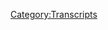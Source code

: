 {{DEFAULTSORT:
    #_TRANSCRIPT_0769:December 17, 2003
}}{{Transcript
    | title         = [[769: December 17, 2003]]
    | caption       = [https://knowledgefight.libsyn.com/769-december-17-2003 Listen to this episode on Libsyn]
    | episodeNumber = [[769: December 17, 2003|769]]
    | length        = 00:47:22
}}

{{MessageBox
    | header     = Warning: Bot Generated Content
    | text       = This transcript was automatically generated by transcription software and likely contains many mistakes and misattributions. Please check the audio for definitive quotes, attribution, and context.
    | image      = N3yvass4myg91.webp
    | imagewidth = 50px
    | id         = warning
}}

{{TranscriptBlock
    | name      = Alex Jones
    | timestamp = 00:00:04.000
    | text      = Red Alert. Red alert. Red alert. Red Alert knowledge five Damn, Jordan I am sweating knowledge parties.com It's time to pray. I have great respect for knowledge. Knowledge. I'm sick of them posing as if they're the good guys shank me or the bad guy knowledge.
}}

{{TranscriptBlock
    | name      = Unknown Speaker
    | timestamp = 00:00:29.000
    | text      = Dan and Jordan knowledge fight
}}

{{TranscriptBlock
    | name      = Alex Jones
    | timestamp = 00:00:35.000
    | text      = need money Andy and pansy Sandy you're stopping Andy and Ken handy in Kansas. Just starting to pray Andy in Kansas you're on the airplanes rolling. Huge fan. I love your world. Knowledge by knowledge fight.com
}}

{{TranscriptBlock
    | name      = Dan
    | timestamp = 00:00:59.000
    | text      = Hey everybody, welcome back. I'm Jordan. We're a couple dudes like sit around worship at the altar of saline and talk a little bit about Alex Jones.
}}

{{TranscriptBlock
    | name      = Jordan
    | timestamp = 00:01:07.000
    | text      = Oh, indeed. We
}}

{{TranscriptBlock
    | name      = Dan
    | timestamp = 00:01:08.000
    | text      = are Dan Jordan. Damn, Jordan.
}}

{{TranscriptBlock
    | name      = Jordan
    | timestamp = 00:01:10.000
    | text      = I have a quick question for you today sir.
}}

{{TranscriptBlock
    | name      = Dan
    | timestamp = 00:01:12.000
    | text      = Well, I shall get to that as soon as you let me know what that question is
}}

{{TranscriptBlock
    | name      = Jordan
    | timestamp = 00:01:16.000
    | text      = all right that question let's pray about today my
}}

{{TranscriptBlock
    | name      = Dan
    | timestamp = 00:01:19.000
    | text      = bright spot today Jordan is a possible bright spot possible Oh, I wanted to I wanted to add a little bit of danger proceeding All right. I wanted to add a little bit of chaos but of what's it going to be right right right break either direction. I got myself flavor of Red Bull. This is the Winter edition. Winter is coming to my mouth shortly with a fig
}}

{{TranscriptBlock
    | name      = Jordan
    | timestamp = 00:01:44.000
    | text      = Apple do disgusting we'll
}}

{{TranscriptBlock
    | name      = Dan
    | timestamp = 00:01:47.000
    | text      = see I love Apple Apple juice in a Red Bull format could be good possible but fig is scared fig is dicey Yes. And so I am going to crack this open. I mean outside of a Newton scenario I don't even like it in a Newton you don't like it in a Newton no
}}

{{TranscriptBlock
    | name      = Jordan
    | timestamp = 00:02:04.000
    | text      = I you know what I didn't like it as a Newton when I was a kid and I haven't had them since so I probably don't like it as a new neither
}}

{{TranscriptBlock
    | name      = Dan
    | timestamp = 00:02:10.000
    | text      = I remember there were like other fruits Newton's oh they made they made other Newton's like strawberry Newton I think
}}

{{TranscriptBlock
    | name      = Jordan
    | timestamp = 00:02:19.000
    | text      = I thought it was punishable bah punishable by law
}}

{{TranscriptBlock
    | name      = Dan
    | timestamp = 00:02:28.000
    | text      = my bracelet is
}}

{{TranscriptBlock
    | name      = Jordan
    | timestamp = 00:02:31.000
    | text      = never gonna change well you brought it out and now it's all there. Alright, so
}}

{{TranscriptBlock
    | name      = Dan
    | timestamp = 00:02:37.000
    | text      = I'm gonna try this without giving it a smile because okay, like that could
}}

{{TranscriptBlock
    | name      = Jordan
    | timestamp = 00:02:41.000
    | text      = smell could could really mess Yep. Ladies and gentlemen. He's taken a sip huh? he smacked his lips a little bit.
}}

{{TranscriptBlock
    | name      = Dan
    | timestamp = 00:02:49.000
    | text      = I don't know. It's fine.
}}

{{TranscriptBlock
    | name      = Jordan
    | timestamp = 00:02:53.000
    | text      = neutral spot wow it's underwhelming we have to restart this whole fucking episode.
}}

{{TranscriptBlock
    | name      = Dan
    | timestamp = 00:03:01.000
    | text      = Well, kind of kind of a anticlimactic bright spot but hey, this is fine. What's your bright spot? I
}}

{{TranscriptBlock
    | name      = Jordan
    | timestamp = 00:03:09.000
    | text      = have no strong feelings one way or the other my bright spot is
}}

{{TranscriptBlock
    | name      = Dan
    | timestamp = 00:03:15.000
    | text      = bright was the potential the potential Okay there you go. How good it could have been or how bad it could have been right the potential experiences where you were looking absolutely right could have been like this is my new favorite drink or conversely I could have done a spit take would have been so disgusting. Ultimately, that is exciting. Ultimately what in reality
}}

{{TranscriptBlock
    | name      = Jordan
    | timestamp = 00:03:34.000
    | text      = is that? We should that's a lesson we should all take more joy out of the potential
}}

{{TranscriptBlock
    | name      = Dan
    | timestamp = 00:03:41.000
    | text      = right you know it's about the journey right? Not the mediocre destination at the car dealership is more exciting than owning the car
}}

{{TranscriptBlock
    | name      = Jordan
    | timestamp = 00:03:48.000
    | text      = don't buy a car
}}

{{TranscriptBlock
    | name      = Dan
    | timestamp = 00:03:49.000
    | text      = No. What's your what's your bright spot your car?
}}

{{TranscriptBlock
    | name      = Jordan
    | timestamp = 00:03:54.000
    | text      = It is what is tomorrow to well when you hear this today, Fire Emblem engage will be out.
}}

{{TranscriptBlock
    | name      = Dan
    | timestamp = 00:04:01.000
    | text      = Oh yeah, that's true. It will be the 20 Yeah hype.
}}

{{TranscriptBlock
    | name      = Jordan
    | timestamp = 00:04:05.000
    | text      = I am also hype I think I mean I think I'm gonna play it a little bit of streaming. I don't want to do it on the on the internet.
}}

{{TranscriptBlock
    | name      = Dan
    | timestamp = 00:04:10.000
    | text      = All right. I'll do is it something you can play remotely? I have no idea like cuz if so we could play it together. I'll be honest a stream. Yeah. No, be cool shit. Yeah, I am. I have tried to censor the last time I announced that I was hype. Yes about this. I've tried to not like delve too much into people like doing pre reviews and stuff because I feel like a lot of people have a lot of strong opinions. And I may not agree with all of them, and maybe they'll bummed me out. That's kind of how strong opinions work. Yeah. So what what are you feeling about that? I don't want to hijack your brightspot
}}

{{TranscriptBlock
    | name      = Jordan
    | timestamp = 00:04:43.000
    | text      = Here's my feeling. I have not read a lot of reviews. But if you if you're just on the internet, eventually you'll see a headline that's like lit fire emblem again. But you know, like that kind of thing. And the general view that I've gotten is that if you were a huge fan of all the like going around and talking to your people doing the whole thing and then doing a support conversation and doing another thing and then doing another thing until they finally were like, I like you. You know,
}}

{{TranscriptBlock
    | name      = Dan
    | timestamp = 00:05:10.000
    | text      = was that the dating sim? Yes back yeah,
}}

{{TranscriptBlock
    | name      = Jordan
    | timestamp = 00:05:13.000
    | text      = you're gonna be a little bit disappointed.
}}

{{TranscriptBlock
    | name      = Dan
    | timestamp = 00:05:15.000
    | text      = That's fine because I think there was might be have been too much of the way to I liked it I liked but sometimes I was getting to a point where like some of these cutscenes need to be tightened a little boy, I don't care about these characters. Yeah. Now granted the characters I do, like, Give me all those
}}

{{TranscriptBlock
    | name      = Jordan
    | timestamp = 00:05:34.000
    | text      = boring. Yeah. So it sounds like they've cut a lot of that down. And then all the stuff that I liked about the battles and the technical tactical stuff, they've streamlined it and kind of tightened it up so it's more enjoyable night. So that's that to me. That's what I wanted to hear.
}}

{{TranscriptBlock
    | name      = Dan
    | timestamp = 00:05:50.000
    | text      = All right. Yeah. Well, I'm I'm excited to give it a shot down, I guess. I mean, like, it'll be out tomorrow. So you know what time it's gonna come out.
}}

{{TranscriptBlock
    | name      = Jordan
    | timestamp = 00:06:02.000
    | text      = Tonight. Probably the beginning of the day. I'm gonna need
}}

{{TranscriptBlock
    | name      = Dan
    | timestamp = 00:06:06.000
    | text      = six more of these quick apple. Central now I'll be I'll be a bit. Robert. So exciting. Jordan. Today, we have an episode to go over. Here's the sitch that we find ourselves in? Yeah. So Alex in the present day kind of sucks. I don't really care all that much. Simultaneously, very exciting. Sold out the second show in Milwaukee. Wild very fast, wild. Wild. I don't I don't get it. I appreciate you all like our show and welcome. But I don't understand.
}}

{{TranscriptBlock
    | name      = Jordan
    | timestamp = 00:06:42.000
    | text      = The last live show we did at Austin. The first thing I said was like, Why are all of you here? Is this show enjoyable to listen to?
}}

{{TranscriptBlock
    | name      = Dan
    | timestamp = 00:06:51.000
    | text      = Hey, we're gonna talk about horrible thing. Yeah. All right. You do bad, but I appreciate it. And I'm very, I'm excited about it. Honestly. Yeah, it'll be fun. But I've been given a ton of thought to like, what are those episodes going to be? You know, because first of all, one episode in Milwaukee that we're doing live. That already is like, what? What do we do? Yeah. And now we have to
}}

{{TranscriptBlock
    | name      = Jordan
    | timestamp = 00:07:16.000
    | text      = Yeah, why did we do that? Oh, people wanted it. Yeah. And
}}

{{TranscriptBlock
    | name      = Dan
    | timestamp = 00:07:20.000
    | text      = so like trying to do some of the pre prep work on that has taken up a bit of my time. And you know, there, it's still an ongoing concern, of course, trying to trying to figure out like, what do you cover to cover the beard you cover? I mean, I think I've already made that joke. What I'm thinking about the bucks, here's
}}

{{TranscriptBlock
    | name      = Jordan
    | timestamp = 00:07:38.000
    | text      = the problem, because here's what's almost certainly going to happen. We are going to have something fully prepared for the Thursday episode. And then you're going to find something that happened that day, and it's going to be a scramble now then Lord knows what's going to happen on Thursday. Now, that's
}}

{{TranscriptBlock
    | name      = Dan
    | timestamp = 00:07:54.000
    | text      = not happening. What's gonna be in advance? I figured out one, the Thursday show I have figured out okay, so that actually, I've been working on what that is. But the Friday show is very much still up in the air. Still got to figure that out. And we'll figure that out. It's a tie. But anyway, because of a lot of juggling. I decided to take a bath in 2003. Good. So we're, we're in the past. Today, we're gonna be talking about December 17 2003. Alex is still in the aftermath of the Saddam capture. Right. And I don't think we don't get any evolution on that note. No more beard. No, I spear se. But we do get some other stuff. That's kind of weird. Interesting. And we'll get down to business on that. But first, let's say hello, Jordan to some new Oh, that's great idea. So first Duke. So Roland tuk and stick Emporium. He's the policy wonk with the quality box to your head. Thank you so much. You're on our policy walk.
}}

{{TranscriptBlock
    | name      = Alex Jones
    | timestamp = 00:08:57.000
    | text      = I'm a policy wonk. Thank you very much.
}}

{{TranscriptBlock
    | name      = Dan
    | timestamp = 00:08:58.000
    | text      = Thank you, Duke. Sir Roland, next guy in incognito globalist infiltration specialist. Thank you so much. You are now a policy wonk.
}}

{{TranscriptBlock
    | name      = Alex Jones
    | timestamp = 00:09:07.000
    | text      = I'm a policy wonk.
}}

{{TranscriptBlock
    | name      = Jordan
    | timestamp = 00:09:08.000
    | text      = Thank you very much.
}}

{{TranscriptBlock
    | name      = Dan
    | timestamp = 00:09:09.000
    | text      = Thank you and Saddam Hussein seventh body doubles dreamy, creamy milk mustache. Thank you so much. You're now policy Wong.
}}

{{TranscriptBlock
    | name      = Alex Jones
    | timestamp = 00:09:15.000
    | text      = I'm a policy wonk.
}}

{{TranscriptBlock
    | name      = Jordan
    | timestamp = 00:09:16.000
    | text      = Thank you very much.
}}

{{TranscriptBlock
    | name      = Dan
    | timestamp = 00:09:17.000
    | text      = I thought I had got more names, but I only got three. Oh, here we are.
}}

{{TranscriptBlock
    | name      = Jordan
    | timestamp = 00:09:21.000
    | text      = Hey, you got a special three name episode? Yep.
}}

{{TranscriptBlock
    | name      = Dan
    | timestamp = 00:09:24.000
    | text      = So we're gonna start here. This is where Alex is reading off some of these headlines and where we're at on December 17.
}}

{{TranscriptBlock
    | name      = Alex Jones
    | timestamp = 00:09:31.000
    | text      = And Bush was scheduled to announce a trip back to the moon today. Where he's taking the Bill of Rights and Constitution that'd be on this moon mission. He will bring it back. Count. States are moving ahead with legalization of using baby parts and cloning operations. Patriot Act Two was signed people are calling my office about this. I have the Associated Press article here in front of me I'll go back over it Today, we'll Yeah, and much, much more.
}}

{{TranscriptBlock
    | name      = Dan
    | timestamp = 00:10:04.000
    | text      = Yeah, so Bush is gonna go get the bill of rights from the moon.
}}

{{TranscriptBlock
    | name      = Jordan
    | timestamp = 00:10:07.000
    | text      = Okay, now I know that sounded like a lot. I know that sounded like an insult, but uh, he is just written national treasure for and it is going to be blockbuster shit.
}}

{{TranscriptBlock
    | name      = Dan
    | timestamp = 00:10:18.000
    | text      = I think we'd still need three first. Oh, they
}}

{{TranscriptBlock
    | name      = Jordan
    | timestamp = 00:10:20.000
    | text      = got a direct 20 I think they got a direct to DVD three.
}}

{{TranscriptBlock
    | name      = Dan
    | timestamp = 00:10:23.000
    | text      = It doesn't count. That's not Canada. Okay, fine. There's a series I think there was a series. There might have been like a Disney Plus series. Yeah.
}}

{{TranscriptBlock
    | name      = Jordan
    | timestamp = 00:10:29.000
    | text      = Well, they didn't find the Declaration of Independence on the goddamn Moon
}}

{{TranscriptBlock
    | name      = Dan
    | timestamp = 00:10:33.000
    | text      = did that. No, they didn't. And they should they.
}}

{{TranscriptBlock
    | name      = Jordan
    | timestamp = 00:10:37.000
    | text      = I'm with you.
}}

{{TranscriptBlock
    | name      = Dan
    | timestamp = 00:10:39.000
    | text      = So Alex has been talking about this, the fact that Patriot Act Two has been signed. And I noticed as this episode was beginning, I've heard him say that a bit, but I've never heard him specify what he means.
}}

{{TranscriptBlock
    | name      = Jordan
    | timestamp = 00:10:52.000
    | text      = Right. So now he's got the AP article in front of them. So we know for a fact that the Patriot Act Two has been signed as decided by the AP themselves.
}}

{{TranscriptBlock
    | name      = Dan
    | timestamp = 00:11:01.000
    | text      = Well, I was interested in figuring out if there were going to be any specifics on this, right. So I was like, All right, I'm in Yeah, I'll listen for sure. So there's a lot of shit talk going around about people having advanced knowledge that Saddam was going to be kept right robber and get this after Saddam gets captured. That's when they're going to find the weapons of mass destruction, because of course they are. They're going to torture him and find where they were. When really, they're just going to fake something or whatever, then Bush is going to need to get reelected in 2004. Right. What is he going to do? He's gonna bring up Bin Laden, who's on ice? Sure. They'd say got Bin Laden on ice. Yeah, and Alex knows this because they've got a nice chill Bin Laden, and Alex knows this because a drunk guy told him Oh, this is Steve pathetic. But also Alex's drunk impression is awesome.
}}

{{TranscriptBlock
    | name      = Alex Jones
    | timestamp = 00:11:51.000
    | text      = About Oh, it was almost two years ago now. I was told by someone who was on board Air Force One. And this was on the record. I've talked about it a couple dozen times on air. And I said, I don't know if it's accurate, and they may have been giving me this information. But I was told because there's a lot of people in the Bush administration that live right here in Austin. And this individual told several people after they had been imbibing in some adult beverages at a party. That new locks are at McFarland. Oh, far election, bin Laden,
}}

{{TranscriptBlock
    | name      = Jordan
    | timestamp = 00:12:33.000
    | text      = Z drunk in a Twilight Zone episode
}}

{{TranscriptBlock
    | name      = Alex Jones
    | timestamp = 00:12:35.000
    | text      = kidney failure, and they got a deal was family. Paul Raleigh and mount they got him frozen. And they're gonna roll him out right before the election.
}}

{{TranscriptBlock
    | name      = Jordan
    | timestamp = 00:12:51.000
    | text      = So they do have frozen.
}}

{{TranscriptBlock
    | name      = Alex Jones
    | timestamp = 00:12:52.000
    | text      = So again, that's not the type of news I even like to cover on air. I don't know if it's true. shrunk gray bleach the type of stuff that's not good for your health and no, but a lot of people know it.
}}

{{TranscriptBlock
    | name      = Dan
    | timestamp = 00:13:03.000
    | text      = Everyone knows it. I don't want to talk about this, because I don't know that it's true. But everyone knows. Guys on ice. I like to hiccup. It's good. It's just good.
}}

{{TranscriptBlock
    | name      = Jordan
    | timestamp = 00:13:12.000
    | text      = All right, today. Good Morning, America. We have a drunk guy who last night told me that bin Laden is frozen down. I think he's been frozen for about six
}}

{{TranscriptBlock
    | name      = Dan
    | timestamp = 00:13:23.000
    | text      = years. Now. I do think this is at least related to Steve because early 2002 is when Steve was first on Alex's show. And so that would be about two years before this.
}}

{{TranscriptBlock
    | name      = Jordan
    | timestamp = 00:13:36.000
    | text      = Right? Right. About two years ago. Party. Everybody's drinking. Steve Pjanic 68 years old. drunk off his ass. Make it up bullshit about Bin Laden. That sounds right. That sounds like his actual, like natural habitat. He's supposed to be shit faced at a party telling you insane things and everybody's gathered around like, what do you gonna say next?
}}

{{TranscriptBlock
    | name      = Dan
    | timestamp = 00:14:02.000
    | text      = Yeah, so so. It's either Steve, I think or maybe like, somewhat related to Steve. Yeah, I don't know. Anyway, drunk compression on point. It's true. Pretty solid. We'll
}}

{{TranscriptBlock
    | name      = Jordan
    | timestamp = 00:14:12.000
    | text      = give them that.
}}

{{TranscriptBlock
    | name      = Dan
    | timestamp = 00:14:13.000
    | text      = So as is the case in 2003 pretty regularly. Alex does a lot of calls. Takes takes a number of calls. Sure. This guy's got an opinion.
}}

{{TranscriptBlock
    | name      = Alex Jones
    | timestamp = 00:14:23.000
    | text      = Barney, first caller of the day from Maryland. You're on the air. Go ahead. Yeah, Alex.
}}

{{TranscriptBlock
    | name      = Caller 1 (769)
    | timestamp = 00:14:29.000
    | text      = I would still say we shouldn't turn Saddam Hussein loose and try booze for murder and for being a traitor violate the constitution.
}}

{{TranscriptBlock
    | name      = Alex Jones
    | timestamp = 00:14:40.000
    | text      = How has Bush violated the Constitution? illegal war
}}

{{TranscriptBlock
    | name      = Dan
    | timestamp = 00:14:44.000
    | text      = Fair enough? Yeah. What about the turning Saddam loose?
}}

{{TranscriptBlock
    | name      = Jordan
    | timestamp = 00:14:48.000
    | text      = Here's the thing. I appreciate what half of his sentiment I don't understand what turning him loose quite happy like let him go or like, set him free youtube. to wreak havoc upon this world of our
}}

{{TranscriptBlock
    | name      = Dan
    | timestamp = 00:15:01.000
    | text      = Yeah, put him send him on the attack.
}}

{{TranscriptBlock
    | name      = Jordan
    | timestamp = 00:15:06.000
    | text      = Is that what we have released? Really?
}}

{{TranscriptBlock
    | name      = Dan
    | timestamp = 00:15:08.000
    | text      = Thomas Saddam cracking? A little Well, boy,
}}

{{TranscriptBlock
    | name      = Jordan
    | timestamp = 00:15:12.000
    | text      = that's that's a hot take. I will say that
}}

{{TranscriptBlock
    | name      = Dan
    | timestamp = 00:15:14.000
    | text      = unfortunately he doesn't develop a theme at all and I'm not entirely sure he doesn't have a whole lot more to say other than let him free up Bush,
}}

{{TranscriptBlock
    | name      = Jordan
    | timestamp = 00:15:23.000
    | text      = you can do both. We can have them both locked up. I don't think either of them are a good guy.
}}

{{TranscriptBlock
    | name      = Dan
    | timestamp = 00:15:28.000
    | text      = So Alex gets another color. And this guy has a bit of a concern about some stuff that he's read about leaked media memos that have to do with like, the the coming flu over the winter. Sure, and such. And so it's interesting, this conversation,
}}

{{TranscriptBlock
    | name      = Alex Jones
    | timestamp = 00:15:49.000
    | text      = and Adam was mentioning this website that's put out some pretty good stuff in the past, leaked news memos that purportedly leaked news memos from one of the big broadcast media outlets. One of the big three folks talking about the New World Order activities, discussions of martial law, the capture of Saddam all of it. And now they're talking about weapons of mass destruction to be planted and released here very soon. But going back to Adam, he was mentioning some memos he read about the flu and SARS. And I had not read those, I'm not sure where he's going with this. But let's find out, Adam, go ahead.
}}

{{TranscriptBlock
    | name      = Caller 2 (769)
    | timestamp = 00:16:31.000
    | text      = Just quite simply, one of the things that lends credibility to the work that you do, and individuals such as myself, is the fact that you do come across things, and then they come to fruition in the future. Again, I came across that site and doing some research on the contrived nature of the media. Back in October, on December 2, you read this again, it was I don't even remember the name of the newspaper, but a rate it was, you know that this pandemic is coming, this epidemic of flu is coming. And again, having read
}}

{{TranscriptBlock
    | name      = Alex Jones
    | timestamp = 00:17:04.000
    | text      = was The New York Times saying they're gonna have quarantines digital badges, round up camps in every major city in small town. That was the New York Times two, Monday's ago.
}}

{{TranscriptBlock
    | name      = Caller 2 (769)
    | timestamp = 00:17:14.000
    | text      = And again, so that clicks in my head that, you know, hey, I read this a month ago that apparently these leaked memos, again, was telling individual news directors, you know, to lay off this, it's now we have monkey pox, that type of thing. We're gonna go on to something else. And we'll get back to this, essentially, we'll get back to this when it fires back up in the winter.
}}

{{TranscriptBlock
    | name      = Dan
    | timestamp = 00:17:34.000
    | text      = So this is all nonsense, but it does illustrate the constant and ever present preoccupation Alex and his community have with predicting that every public health warning is secretly an attempt to bring in martial law, stuff with COVID is no different. Really, it just went differently in the world. Yeah. And he adjusted differently.
}}

{{TranscriptBlock
    | name      = Jordan
    | timestamp = 00:17:52.000
    | text      = It is it is very much a case study, and how, let's say different styles of leadership, during different events can have different results. Sure, you know, like all of these other situations where public health experts are saying, you know, we need to be careful about a flu during the winter, because that is pretty much how it works. This is a regular thing that we know about. Here's some other things, here are the ways that we can handle those. Here's all this stuff. Or you can have somebody like Jared Kushner go, it's probably going to affect mostly city, so fuck them.
}}

{{TranscriptBlock
    | name      = Dan
    | timestamp = 00:18:26.000
    | text      = These are the different these are options a little different. So the only reason I included this clip is because the color is citing a website when he's talking about these leaked memos, or purported leaked memos because there's no proof they're real. Obviously. It's a website called TBR news.org. TBR stands for the Barnes review, which is a deeply anti semitic and Holocaust denying publication owned by Willis carto. Hey, great. The publication is named after Harry Elmer Barnes and old school Holocaust denier, and the content that they put out is straight trash. It strains credulity for me to believe that someone could get their news from TBR news.org and not be aware of the outlets, editorial beliefs. Here are some of the headlines from that website around this time. Quote, news of candidate's Jewish roots adds another flavor to campaign quotes how the Holocaust Industry stole the Swiss monies a shockingly high number of books that they have on their reading list so they do have a reading list. Oh, that's good. That's good. Bunch of them are about Hitler and not not negative coverage or not like maybe a little bit of positive coverage of Hitler.
}}

{{TranscriptBlock
    | name      = Jordan
    | timestamp = 00:19:33.000
    | text      = I have a strong and resounding good work Barnes to say on this one.
}}

{{TranscriptBlock
    | name      = Dan
    | timestamp = 00:19:39.000
    | text      = Anyway, it's a really fucked up outlet for this caller to be citing and for Alex to clearly be familiar with and be saying like they have put out good stuff in the past. It gets worse though, because earlier in this exact episode, prior to this caller arriving, Alex reported on something from TBR news
}}

{{TranscriptBlock
    | name      = Alex Jones
    | timestamp = 00:19:57.000
    | text      = leaked news network memo stage Discovery of weapons of mass destruction will follow Saddam arrest TBR news and they've been releasing these memos now for about a year and they've turned out to be very accurate.
}}

{{TranscriptBlock
    | name      = Dan
    | timestamp = 00:20:08.000
    | text      = Even back in 2003 These people were getting their news from people who are Nazi adjacent.
}}

{{TranscriptBlock
    | name      = Jordan
    | timestamp = 00:20:14.000
    | text      = Dammit. God dammit. Yeah,
}}

{{TranscriptBlock
    | name      = Dan
    | timestamp = 00:20:17.000
    | text      = how it's wild.
}}

{{TranscriptBlock
    | name      = Jordan
    | timestamp = 00:20:19.000
    | text      = It's all there. How did we not all man, I don't remember quite realizing how much of a fucking real pandemic anti semitism was even back then in my in Milan, and
}}

{{TranscriptBlock
    | name      = Dan
    | timestamp = 00:20:33.000
    | text      = a lot of it was under the surface. A lot of it was, you know, or even coming from folks that it's like, well, yeah, it's ugly. And there's this ugliness but it's not really going anywhere. Or there's a there was the possibly delusional No, and you can sense of like a, this is just this, this pocket will always exist. It'll never grow. You can't get rid of it. And maybe that was naive.
}}

{{TranscriptBlock
    | name      = Jordan
    | timestamp = 00:21:02.000
    | text      = I mean, you know, we I remember how funny I thought it was when Pat Robertson and his ilk were like, well, if you didn't have gay people, we wouldn't have hurricanes. You know, I thought it was funny that somebody could be that insane. What I what I didn't realize is that that was actually most of the country. And we would eventually all be that.
}}

{{TranscriptBlock
    | name      = Dan
    | timestamp = 00:21:24.000
    | text      = So one thing that's interesting is this caller seems to have a little bit more of a critical eye. Jenna, Alex, interesting.
}}

{{TranscriptBlock
    | name      = Caller 2 (769)
    | timestamp = 00:21:31.000
    | text      = My question to you is, is that, you know, what do you know about this organization? Because one of the primary concerns is the fact that, as is the case with a number of individuals out there, they come out with information yet behind the scenes, they have things if the only thing that's on that website, are these leaked memos, aside from the fact that they have a large bookstore, that every single book in there is about Hitler, or fascism, or that type of thing. My question to you is, is it what do you know about this organization? What do you know about
}}

{{TranscriptBlock
    | name      = Alex Jones
    | timestamp = 00:22:06.000
    | text      = them and I need to have him on the show because I haven't focused on it very much. I'll focus on what the globalists are doing publicly in the legislation and my information, but I will I will investigate it and try to get them on.
}}

{{TranscriptBlock
    | name      = Dan
    | timestamp = 00:22:18.000
    | text      = Yeah, good. Good on this caller for having some curiosity. Bad on Alex for trying to make excuses for why he relies on sources he hasn't vetted in any way to make absurd claims. This caller shouldn't expect too much here. This site is operated by an entity that traces back to Willis carto, who's also the man behind the American Free Press, whose editor was Big Jim Tucker, Alex's main source about Bilderberg and Alex actually explores the Nazi character of this TBR news outlet he risks exposing a much larger reality about the information space that he exists in.
}}

{{TranscriptBlock
    | name      = Jordan
    | timestamp = 00:22:50.000
    | text      = Oh shit, I'm a Nazi dammit da fuck
}}

{{TranscriptBlock
    | name      = Dan
    | timestamp = 00:22:53.000
    | text      = don't expect him to follow through on this in any way. And if TBR news posts and other completely unverifiable on attributed almost certainly made up leaked news memo, you can bet Alex will report on it and pretend that this call never happened. Yeah. Oh, I'm so shocked to hear once again that this outlet that I'm a big fan of and I keep reporting stuff from also loves Hitler. You know, how how could we possibly get to a point where yay and Nick Fuentes are on Alexandria to talking about how much they love him. Imagine, whoa, such a strange journey
}}

{{TranscriptBlock
    | name      = Jordan
    | timestamp = 00:23:26.000
    | text      = in the context of a guy who has said he has read hundreds of books on World War Two,
}}

{{TranscriptBlock
    | name      = Dan
    | timestamp = 00:23:32.000
    | text      = probably 100. Mostly that were sold by
}}

{{TranscriptBlock
    | name      = Jordan
    | timestamp = 00:23:36.000
    | text      = that's no longer the bragging rights that I think he thinks it is supposed to be. No, no, no, no, no, no, no,
}}

{{TranscriptBlock
    | name      = Dan
    | timestamp = 00:23:44.000
    | text      = no, I'm gonna need some author names. So I think that Alex doesn't enjoy this kind of thing from a caller. Yeah, absolutely not. It doesn't look good. No, because it exposes potentially that he's reporting stuff from Nazi outlets. But then even if it doesn't, it exposes that he doesn't know where his information is coming from. And either of these is bad. So he gets a friendly call from a guy who wants resources about 911 stuff. And like for knowledge of 911 proof he wants Alex just to direct him. Where is it on your website? Oh, my God. And I will say I understand where this caller is coming from Sure. Alex's website has always been on navigatable. I think by design. Yeah. And Alex doesn't like this. I think he's getting grumpy smokebox.
}}

{{TranscriptBlock
    | name      = Caller 3 (769)
    | timestamp = 00:24:27.000
    | text      = I printed out just that one page of the recap, refer to about 55 sites that you had put on over, over the months of all the evidence of advanced knowledge if, if, if that could be rerun or refer to it and the archives maybe weren't located.
}}

{{TranscriptBlock
    | name      = Alex Jones
    | timestamp = 00:24:44.000
    | text      = Well site. It is on the website. Okay. To websites, it's in
}}

{{TranscriptBlock
    | name      = Caller 3 (769)
    | timestamp = 00:24:49.000
    | text      = the archives. So now Yes. Okay. But to locate it, is there an easy way to locate it other than visiting every archived website? Is there
}}

{{TranscriptBlock
    | name      = Alex Jones
    | timestamp = 00:24:56.000
    | text      = some way of doing every archive website? I
}}

{{TranscriptBlock
    | name      = Caller 3 (769)
    | timestamp = 00:24:58.000
    | text      = don't understand. Well, how would I find something like that? Like if I wanted to find those summaries of websites that related to 911, you know, like a summary like when he printed the summary pages, you
}}

{{TranscriptBlock
    | name      = Alex Jones
    | timestamp = 00:25:09.000
    | text      = know, I can't remember the exact headline of that article we put together with hyperlinks. But on convenient try to remember that for you and announce it on there. Thanks. Thanks for the call. George. Angus in Alberta, Canada. You're on the air. Go ahead, Angus. Hello, Alex, how
}}

{{TranscriptBlock
    | name      = Unknown Speaker
    | timestamp = 00:25:25.000
    | text      = are you today? I'm fine.
}}

{{TranscriptBlock
    | name      = Dan
    | timestamp = 00:25:26.000
    | text      = You're not? You're having a bad day?
}}

{{TranscriptBlock
    | name      = Jordan
    | timestamp = 00:25:32.000
    | text      = Yeah. Not good at hiding his true emotions. I'm fine.
}}

{{TranscriptBlock
    | name      = Dan
    | timestamp = 00:25:36.000
    | text      = Fine. Fine. I think it's also in stark contrast to Angus is very sunny disposition. Review, I'm fine. I'm fine. I don't like being asked specifics.
}}

{{TranscriptBlock
    | name      = Jordan
    | timestamp = 00:25:47.000
    | text      = He asked me whether or not what I said was true. And obviously it's not. So I'm fucked.
}}

{{TranscriptBlock
    | name      = Dan
    | timestamp = 00:25:53.000
    | text      = If you make if you make these giant claims about like having proved all this stuff about 911 We should probably have it at a very handy, easy, convenient place for people to go ahead and grab it. Yeah, seems like a job one.
}}

{{TranscriptBlock
    | name      = Jordan
    | timestamp = 00:26:09.000
    | text      = You know, if you could really prove something like the 911 was an inside job. It would be everywhere. And it would not be coming from Alex.
}}

{{TranscriptBlock
    | name      = Dan
    | timestamp = 00:26:19.000
    | text      = Yeah. Yeah. I think I think those that I mean, I'm not just saying this from a naive perspective. I've also looked into a lot of these claims, obviously, but like, yeah, if someone had a like, boom, here it is. Like there's we've proved we've demonstrated this stuff. Yeah, it you can't pretend that like oh, this is just gonna own The only people who the mainstream is brainwashed into thinking crazy. They're crazy. We'll break this stuff. Right right on it would escape that bubble very easily. Right? Yeah. rational people do accept rational proof of things. That's how it works. Just not irrational.
}}

{{TranscriptBlock
    | name      = Jordan
    | timestamp = 00:26:59.000
    | text      = The ones that are weird here, we would all be like Yeah, fuck the government. They did 911 If they did 911
}}

{{TranscriptBlock
    | name      = Dan
    | timestamp = 00:27:08.000
    | text      = So at this point, I'm like, Hey, speaking of proof, but that Patriot Act Two thing
}}

{{TranscriptBlock
    | name      = Jordan
    | timestamp = 00:27:13.000
    | text      = that's got the AP article.
}}

{{TranscriptBlock
    | name      = Dan
    | timestamp = 00:27:15.000
    | text      = It's been signed. Alex is saying he's he's gone over it now. He needs to go over it again.
}}

{{TranscriptBlock
    | name      = Alex Jones
    | timestamp = 00:27:22.000
    | text      = I have not heard him go over it. And so he brings it back up. All right, we're gonna come back and I'm gonna hit on Patriot Act here because it needs to be recap and we'll go to all these other callers.
}}

{{TranscriptBlock
    | name      = Dan
    | timestamp = 00:27:31.000
    | text      = It needs to be recapped it hasn't been kept. It has not been kept. I don't know what this I don't know what's going on.
}}

{{TranscriptBlock
    | name      = Jordan
    | timestamp = 00:27:36.000
    | text      = I like the confidence of the we need to recap this because it's it's a great gaslight, like if you're going to gaslight somebody in implying that they don't even remember the first time that you explain to them something that is unexplainable. is such a great move, because you're on the defensive immediately. You're like, wait, maybe I didn't get the
}}

{{TranscriptBlock
    | name      = Dan
    | timestamp = 00:27:59.000
    | text      = maybe it wasn't Liz, maybe it's my fault. Yeah. So he does get to it. Okay. And it's disappointing. No,
}}

{{TranscriptBlock
    | name      = Alex Jones
    | timestamp = 00:28:04.000
    | text      = but here's Patriot Act to you know, Bush sign this over the weekend. And Ron Paul's comments on HR 2417, known as the intelligence Authorization Act of it appears we're witnessing a stealth enactment of the enormously unpopular legislation. And he goes on to say we need to defeat this legislation that was before it was passed, and Bush signed it. Here's the Associated Press, Bush signs bill extending FBI powers, they can search anything so can the CIA no longer without warrants it just carte blanche, and a bunch and it says most of the bill is secret. But congressmen who have seen it say it's frightening.
}}

{{TranscriptBlock
    | name      = Dan
    | timestamp = 00:28:43.000
    | text      = This isn't Patriot Act Two. This is just the House bill that authorizes finances to be allocated to the intelligence community and services within the government share. This is a bill that's introduced and passed literally every year. It wasn't secret and it didn't allow the shit Alex is claiming. Basically what happened here is that Ron Paul talked some shit and called it Patriot Act to right and based on that alone, Alex has decided that that's what it is because he needs an off ramp. He's been warning about this thing that isn't it hasn't happened and it's probably not going to happen at any point. No. And so it's like well, Ron Paul said it's like it so it is it and so now he has demonstrated and fully proven that over the weekend Bush signed Patriot Act Two and here we are Alex's right. Hashtag Alex Jones was right.
}}

{{TranscriptBlock
    | name      = Jordan
    | timestamp = 00:29:27.000
    | text      = That is a good dodge. That's a real good dodge.
}}

{{TranscriptBlock
    | name      = Dan
    | timestamp = 00:29:30.000
    | text      = I mean, you got to do what you got to do.
}}

{{TranscriptBlock
    | name      = Jordan
    | timestamp = 00:29:32.000
    | text      = Yeah, I've all of his dodges which I mean frankly most of them are just him standing there and taking the bullet and then saying like, ma'am fine, and then just continuing to walk you know, this one at least he's dodging with somebody actually called it Patriot Act to some time, you know,
}}

{{TranscriptBlock
    | name      = Dan
    | timestamp = 00:29:49.000
    | text      = but I mean, how many fucking things as Ron Paul called other things like it's, he's not a reliable source of characterization flowery
}}

{{TranscriptBlock
    | name      = Jordan
    | timestamp = 00:29:57.000
    | text      = language when the time is right. You
}}

{{TranscriptBlock
    | name      = Dan
    | timestamp = 00:29:59.000
    | text      = bet. Anyway, we heard a caller, couple episodes back in 2003, who wanted some customer service. His tapes had not arrived
}}

{{TranscriptBlock
    | name      = Jordan
    | timestamp = 00:30:08.000
    | text      = the best everything any Bill Cooper tech customer service, any Alex customer service the best. So he
}}

{{TranscriptBlock
    | name      = Dan
    | timestamp = 00:30:14.000
    | text      = had he had ordered some tapes. And they had been a while they hadn't arrived called Alex. He calls back in. Oh, because he got his tape team it. It is a great resolution that is customer service omits. It's fantastic. Now, here's why this clip is in here. Alex still gets mad at.
}}

{{TranscriptBlock
    | name      = Jordan
    | timestamp = 00:30:37.000
    | text      = You shouldn't be calling in about customers.
}}

{{TranscriptBlock
    | name      = Dan
    | timestamp = 00:30:41.000
    | text      = Don't even know what's going on here. Alex makes himself mad when this guy is just saying, Hey, I got a thing. It was resolved. Great. Jay, you're
}}

{{TranscriptBlock
    | name      = Alex Jones
    | timestamp = 00:30:48.000
    | text      = on the air. Go ahead.
}}

{{TranscriptBlock
    | name      = Caller 4 (769)
    | timestamp = 00:30:50.000
    | text      = Hey, thanks. You bet. I just wanted to say when you when I called last week or week and a half ago, about the videos being laid. And that day you call me back and bam, they're here in like four days. And I've already making copies. And that's really great. When I
}}

{{TranscriptBlock
    | name      = Alex Jones
    | timestamp = 00:31:05.000
    | text      = Well, my only comment about that is I have a small staff and everything gets shipped down. Sometimes we get an address wrong or something. And when somebody calls me ask where you know where it goes, I can't help people. Because I'm on air, but I'm glad you got those, sir. And I'm glad you're you're making copies. And anytime anybody has a question. And we try to take the messages off at you know, three times a day and we try to answer it live but it's a it's impossible. It's 512-291-5752 Call my office 512-291-5750. And the phone rings off the hook with the police are taking my children right now. But they're taking my land right now. There's helicopters spraying is right now they had an urban warfare training drill, where they beat people up, help us SWAT teams are right in the schools. They're beating our children up, they put cameras up in my neighborhood helped me call me and it's just millions. I have millions of listeners. I got three employees. I'm pulling my hair out, brother. So what's on your mind?
}}

{{TranscriptBlock
    | name      = Jordan
    | timestamp = 00:32:08.000
    | text      = Thanks for the tape,
}}

{{TranscriptBlock
    | name      = Dan
    | timestamp = 00:32:09.000
    | text      = I think you should get some like other phone lines, you should get different phone lines for different things. If it's a customer support issue, you shouldn't have a be the same phone number and some weirdo who's calling you about how they're spraying them right now.
}}

{{TranscriptBlock
    | name      = Jordan
    | timestamp = 00:32:22.000
    | text      = I mean, maybe even a toll free number might even be nice. Sure.
}}

{{TranscriptBlock
    | name      = Dan
    | timestamp = 00:32:26.000
    | text      = Also, the fact that you're getting all of these calls, doesn't mean that all of these things are happening. You have a bunch of callers who are calling in and telling you things that are not true, but are actually just manifestations of the paranoid fantasies that you encourage it. Yeah.
}}

{{TranscriptBlock
    | name      = Jordan
    | timestamp = 00:32:47.000
    | text      = Oh, man, I would love to, I would love to take your call and help you with your your issues. So good. But I've got too many calls telling me about things that aren't happening. How could I possibly get to that phone call? I have too
}}

{{TranscriptBlock
    | name      = Dan
    | timestamp = 00:33:01.000
    | text      = many intense calls about traumatic, weird things that probably aren't happening.
}}

{{TranscriptBlock
    | name      = Jordan
    | timestamp = 00:33:07.000
    | text      = Like, like how he works himself up over it? Yeah. Like it goes from just being like, you know, that's it's good. You know, sometimes we have difficult times and you're like reasonable, that's totally fine. I'm not, I'm not mad? No, it's resolved. Everything's good. And now these people are calling me and everybody's always calling me and there's calls coming from, and from here and everywhere. And now you're calling me my customer service. And anyways.
}}

{{TranscriptBlock
    | name      = Dan
    | timestamp = 00:33:29.000
    | text      = Now the reality too, is that the calls that he's getting are only coming in because he's situated himself in the marketplace as the guy who cares about these things. He has to take those calls, because otherwise those people will find somebody else to glom on to who enable their bizarre fantasies about the coming UN troops and FEMA camps and what have
}}

{{TranscriptBlock
    | name      = Jordan
    | timestamp = 00:33:53.000
    | text      = you. Yeah, Alex thinks he's complaining about other people, when in reality, he's complaining about himself. Yeah. And then taking it out on other people, which as we all know, seems like healthy and good behavior.
}}

{{TranscriptBlock
    | name      = Dan
    | timestamp = 00:34:03.000
    | text      = And it's what he does. Yeah. And it's just the way to treat people. Yeah,
}}

{{TranscriptBlock
    | name      = Jordan
    | timestamp = 00:34:06.000
    | text      = just good. You,
}}

{{TranscriptBlock
    | name      = Dan
    | timestamp = 00:34:09.000
    | text      = you know, hey, yeah, agreed. Agree. So this is just dumb,
}}

{{TranscriptBlock
    | name      = Alex Jones
    | timestamp = 00:34:15.000
    | text      = that you're designing the system to bankrupt the working class and you cannot live and and and, and, and and do I know people with three jobs and they're losing everything, they got to shine the system where unless you're an illegal alien live and tend to a house, you can't survive in this economy. Okay. And for people, you know, depression is when you're out of work, or recessions, when your neighbor is out of work. We're in a massive recession, a depression airy system, folks, and I've seen it with my own eyes. Thanks for the call.
}}

{{TranscriptBlock
    | name      = Dan
    | timestamp = 00:34:48.000
    | text      = Yeah. So the the, the Americans and the middle class are being destroyed by design while the illegals living tend to house they're the ones who society is Bill For. Okay, no, they
}}

{{TranscriptBlock
    | name      = Jordan
    | timestamp = 00:35:03.000
    | text      = should work to get them a living wage.
}}

{{TranscriptBlock
    | name      = Dan
    | timestamp = 00:35:06.000
    | text      = Yeah. Also the the the economy was doing quite well. Oh, yeah. And of 2003 and 2004. It was, there was growth. Yeah, it was not, it was not a depression airy recession
}}

{{TranscriptBlock
    | name      = Jordan
    | timestamp = 00:35:20.000
    | text      = wasn't until 2007, that all the credit default swaps kind of got caught out. And then everybody was like, Oh, they're all lying to us. And then after that, we didn't do anything. And now we're never gonna have that happen again, right?
}}

{{TranscriptBlock
    | name      = Dan
    | timestamp = 00:35:32.000
    | text      = If Alex were to say something along the lines of like, there's trouble coming down the road four or five years from now, then they'll be like, Oh, that's interesting. But what for him to be presenting it as like this is the current condition is just super inaccurate. For the end of 2003 Magicolor. Like, it's bizarre.
}}

{{TranscriptBlock
    | name      = Jordan
    | timestamp = 00:35:48.000
    | text      = I mean, what's wild about it, though, is that if he had predicted that one, what a great like, they're going to tank the economy right before the presidential election in order to influence who wins the vote. And that's exactly what happened. The economy tanked right before the election, and it influenced who won the vote.
}}

{{TranscriptBlock
    | name      = Dan
    | timestamp = 00:36:07.000
    | text      = But that's not what he didn't predict that. Oh, well, I'm sure he did. Because he always predicts the summer of rage. And I don't think you predicted that way. But But even the way you're presenting that needs a little bit of a tweak, because you are saying that is what happened. But you also said that they tanked the economy, as opposed to the economy tanked. Yeah, they did. They did to the actions of those people, right, but not necessarily like, Hey, we're going to tank the economy for the explicit purpose of influencing the reverse. That's what Alex would be predicting. Right. We're not saying
}}

{{TranscriptBlock
    | name      = Jordan
    | timestamp = 00:36:41.000
    | text      = I am not saying that. I'm saying they tanked the economy insofar as the people who take to the economy did it.
}}

{{TranscriptBlock
    | name      = Dan
    | timestamp = 00:36:47.000
    | text      = They did actions lead to it. Yeah. necessarily actions geared towards doing
}}

{{TranscriptBlock
    | name      = Jordan
    | timestamp = 00:36:52.000
    | text      = right. Right, right. Like most actual conspiracies of the real kind. It was not about solving anything politically, or doing anything to hurt people. It was about making a shit ton of money, and then it went wrong. And that's how conspiracies actually work.
}}

{{TranscriptBlock
    | name      = Dan
    | timestamp = 00:37:09.000
    | text      = A lot of times, yeah. So I don't know if you'd agree with this characterization of George W. Bush. I think yeah, I think you might take one, two or three, maybe four issues. Interesting.
}}

{{TranscriptBlock
    | name      = Alex Jones
    | timestamp = 00:37:20.000
    | text      = Now we have loaded phone lines to talk about the economy Patriot Act to being passed quietly last weekend. Shine by Lord Bush, the neocon leader, the gun grabbing open border promoting China worshiping Taiwan hating creature. So what do you got?
}}

{{TranscriptBlock
    | name      = Jordan
    | timestamp = 00:37:37.000
    | text      = Um, I think I got five out of that one. Okay, God, he didn't grab gun.
}}

{{TranscriptBlock
    | name      = Dan
    | timestamp = 00:37:42.000
    | text      = No, but Alex at this point is still saying that he's going to resign the assault weapons ban, which should happen and then he's gonna take everyone's guns.
}}

{{TranscriptBlock
    | name      = Jordan
    | timestamp = 00:37:49.000
    | text      = I'll give him neocon that obviously counts. Sure.
}}

{{TranscriptBlock
    | name      = Dan
    | timestamp = 00:37:52.000
    | text      = I don't open borders. No,
}}

{{TranscriptBlock
    | name      = Jordan
    | timestamp = 00:37:55.000
    | text      = definitely not. Definitely not. I don't know why he hated did he didn't hate Taiwan.
}}

{{TranscriptBlock
    | name      = Dan
    | timestamp = 00:38:00.000
    | text      = No, but at this point, Alex is saying that he's abandoned Taiwan.
}}

{{TranscriptBlock
    | name      = Jordan
    | timestamp = 00:38:03.000
    | text      = Taiwan. Yeah.
}}

{{TranscriptBlock
    | name      = Dan
    | timestamp = 00:38:05.000
    | text      = That's a big talking point that Alex. Alex cares
}}

{{TranscriptBlock
    | name      = Jordan
    | timestamp = 00:38:07.000
    | text      = about Taiwan. You're right. Loves China loves China. That one. I don't think he loved China. I think we were in a serious competition situation.
}}

{{TranscriptBlock
    | name      = Dan
    | timestamp = 00:38:15.000
    | text      = Definitely doesn't love China the way that Alex is expressing
}}

{{TranscriptBlock
    | name      = Jordan
    | timestamp = 00:38:18.000
    | text      = that's 100% Said. Yeah. And then I think there was one more do you want to hear it again? Yeah. Okay, let's go through that. Let's go through the list. One more time
}}

{{TranscriptBlock
    | name      = Alex Jones
    | timestamp = 00:38:25.000
    | text      = loaded phone lines of talking about the economy Patriot Act to being passed quietly last weekend. Sean by Lord Bush, the neocon leader the gun grabbing open border promoting China worshiping Taiwan hating creature
}}

{{TranscriptBlock
    | name      = Dan
    | timestamp = 00:38:41.000
    | text      = nothing that's that's what Oh, you gotta finger up.
}}

{{TranscriptBlock
    | name      = Jordan
    | timestamp = 00:38:44.000
    | text      = Leader. Okay. He was not the neocon leader by any stretch of the imagination he that's a man who took his orders the way you still title in Title yes, that might be that might be accurate. This This characterization
}}

{{TranscriptBlock
    | name      = Dan
    | timestamp = 00:39:00.000
    | text      = is so incredibly off base from reality that I thought I was thinking about it and it's like, well, this is just how you how you do it when you're someone like Alex, because to him, anybody who isn't like a gun absolutist who's out like campaigning with two machine guns, right? They are a gun grabber. Yeah. Anybody who is not as far that side as Alex is a gun grabber, right? Anybody who has any tolerance for immigration, wants open borders. So that is how that translates. So to Alex, it feels like these things are accurate characterizations of this person. And so it's it's not so much a lie as it is a distortion. Sure. I'm a reality warping distortion
}}

{{TranscriptBlock
    | name      = Jordan
    | timestamp = 00:39:51.000
    | text      = in a sense, if you allow me immigration, you do want open borders. And so if you allow trade, you have not physically closed off the country, made sure that the borders are covered by walls, and then shoot anybody who steps near the
}}

{{TranscriptBlock
    | name      = Dan
    | timestamp = 00:40:07.000
    | text      = right. But politically speaking, the term open borders means free travel for anyone to cross. And that's what he's trying to accuse Bush up. And this is so consistent with Alex that like, the you know, that whole idea of like you can't really talk about things unless you agree with about definitions of things. Yeah, this is where that really is true. Yeah. Because if you tried to have a conversation with Alex about like Bush grabbing guns and stuff, you couldn't possibly because you're just dealing with the term completely differently. Yeah. And I think that extends to like 100% of the things Alex talks about, yes. 100%. I think that exactly. I think that's maybe one of the big reasons why it's almost pointless to like, try and talk to him about any issues, like debating him or debating. No, people like him is just kind of like, it's a fruitless exercise, you just don't agree on reality, right.
}}

{{TranscriptBlock
    | name      = Jordan
    | timestamp = 00:41:03.000
    | text      = And that's why that's why one of the most annoying things about it is that it works both ways, except the other side has, apparently has no understanding of that. Like, if that's what you're going to be called, you have permission to go as far left as you fucking want. It doesn't matter if you're going to be called an open borders person, whether you have some immigration or all immigration, or whatever it is, you want to shoot for the fucking moon. It's what they're gonna call you anyways. You might as well be it.
}}

{{TranscriptBlock
    | name      = Dan
    | timestamp = 00:41:31.000
    | text      = Well, yeah, I mean, that's, that's something that a lot of people have, you know, kind of wrestled with in the, especially with the Bernie Sanders campaign of the like, is he marketable? Because he's a socialist? Is it possible that this is a detriment? Like, you're gonna call anybody especially Biden a socialist? Call him a communist? Yeah,
}}

{{TranscriptBlock
    | name      = Jordan
    | timestamp = 00:41:48.000
    | text      = the only people who are saying that about Bernie are people who already don't want Bernie because he calls himself a socialist,
}}

{{TranscriptBlock
    | name      = Dan
    | timestamp = 00:41:53.000
    | text      = or maybe some people who have, like, they're well intentioned, but maybe don't understand that dynamic. If possible. I think that might be some percentage true. So we actually only have one. One more clip here. Ooh, yes. short episode. Today, a lot of boring calls a lot of nonsense, I can see that. And so this is just a clip where we check in on one of the trends and the threads that goes throughout
}}

{{TranscriptBlock
    | name      = Jordan
    | timestamp = 00:42:18.000
    | text      = the 2000s. Hussein Hussein kids,
}}

{{TranscriptBlock
    | name      = Dan
    | timestamp = 00:42:21.000
    | text      = no, no, still no update on that.
}}

{{TranscriptBlock
    | name      = Caller 1 (769)
    | timestamp = 00:42:24.000
    | text      = It's incredible. I mean, one day, they're calling it a brutal regime. And the next day, they're hiring the people from this brutal regime to go out and kill people.
}}

{{TranscriptBlock
    | name      = Alex Jones
    | timestamp = 00:42:33.000
    | text      = And they quietly put about two thirds of the bath is back in power. Amazing.
}}

{{TranscriptBlock
    | name      = Jordan
    | timestamp = 00:42:38.000
    | text      = What is it going to take? I don't know, what is it going to take? Does he still think the Baptists are in power? Yeah. Are the Baptist 2023? Exactly. I don't even know I've been gaslit. So but
}}

{{TranscriptBlock
    | name      = Dan
    | timestamp = 00:42:50.000
    | text      = the first order of the Coalition Provisional Authority was literally quote, D bath of occasion of Iraqi society. Yeah, this was a gigantic priority of the US led government. And it was a very flawed policy. I understand that I may be bringing this up a bunch as we go through this timeframe. But I think it's important to recognize that in addition to all the many instances of things that Alex is wrong about, there are also narratives like this, that he has just constructed reality to sell his audience that are the inverse of the real world. Yeah, he's getting mad about the CPA, putting the Baptist back into power. So he should conceivably be glad to hear that this is not in fact, happen at all. But here's the problem. I think this goes a long way towards clearing up why Alex is so insistent on this false reality here, Alex is trapped. Imagine that he acknowledges the real world and de bath suffocation. He needs to have an angle on it and nothing works. Alex isn't equipped to express opposition to the bath suffocation and has already told the audience repeatedly that Saddam and his party are essentially globalist CIA shield as true supporting deep bath applications is even worse, since the architects of that plan are the very people he spends all day on air decrying his secret Trotskyites. Yet people like Donald Rumsfeld and Paul Wolfowitz, Alex can't be on the same page as them is only real option is to pretend it's all fake, which is what he's done by constructing the illusion that two thirds of the bath party members are being put into power in December 2003. In some ways, Alex is lazy and stupid, but sometimes he's doing the only thing he can within the confines he's restricted himself to thanks to his laziness and stupidity. Yeah, man, I don't even know if I think that that's a conscious process or anything, right. But I'm looking at this and like, it does make sense that those angles are just roads that are blocked, right, there isn't any way to proceed forward on those roads. Whereas this one, you can go down it it's a dumb road, right? It's not real.
}}

{{TranscriptBlock
    | name      = Jordan
    | timestamp = 00:44:50.000
    | text      = Yeah. I mean, you can't, you can't use a real like Alex can't have a real complaint about debate. You can't be like, Okay, well, listen, this doesn't make sense. You're going You piss off a lot of people and put them out of jobs simultaneously. And you're gonna let it be overseen by a racist Bull Run. That's not a good idea. Alex can't say that. Obviously. That would be that would be too real.
}}

{{TranscriptBlock
    | name      = Dan
    | timestamp = 00:45:13.000
    | text      = Yeah, he. He's in a bind. Yeah, man. He's way behind. What
}}

{{TranscriptBlock
    | name      = Jordan
    | timestamp = 00:45:17.000
    | text      = a terrible idea that we're gonna make a deal. Yeah, god damn it, Dan.
}}

{{TranscriptBlock
    | name      = Dan
    | timestamp = 00:45:21.000
    | text      = Well, I mean, look, it's a short episode.
}}

{{TranscriptBlock
    | name      = Jordan
    | timestamp = 00:45:23.000
    | text      = Yep. I could look for so to steal. No.
}}

{{TranscriptBlock
    | name      = Dan
    | timestamp = 00:45:31.000
    | text      = I was thinking I was thinking I could recite some wills.
}}

{{TranscriptBlock
    | name      = Jordan
    | timestamp = 00:45:35.000
    | text      = Listen, this is not going to become a segment on the show. This is not having our new bid 2023 Absolutely not
}}

{{TranscriptBlock
    | name      = Dan
    | timestamp = 00:45:47.000
    | text      = call him Mr. This is not our blackjack. The good guys dressed in black. Remember? Just the case wherever face to face and make contact bases. We're padding things out. Yeah. I don't remember the rest of the lyrics to my blog. Anyway. Yeah, a shorter episode today, but it is what it is. It is. Got got a lot of plates. I'm spinning right now. So hopefully, hopefully we'll be Oh, get this What should I know? Should I teach this? Maybe? Obviously, you should teach this. I just got my hands on. More Rob. Do deposition. Oh, shit. So there may be some more deep positions on all these plates. I got five shows. We got Rob do depositions. We got other things. Man, Man, you are a busy fella. Yeah, yeah. But it's exciting. And I guess it'll cut into my ability to play Fire Emblem now. We'll see. We'll make do anything can happen. Anyway. Jordan. We'll be back. Indeed. But we have a website. We do have a website. It's I'll try.com Yep. We're also on Twitter. We are
}}

{{TranscriptBlock
    | name      = Jordan
    | timestamp = 00:46:48.000
    | text      = on Twitter. It's acknowledged underscore fights. Yeah,
}}

{{TranscriptBlock
    | name      = Dan
    | timestamp = 00:46:51.000
    | text      = you know, we'll be back. But until then, I'm Neo. I'm Leo. I'm DCX Clark, but I'm also Dan, and I'm a little bit concerned about Alex's he doesn't get to travel enough. Thank you, Dan.
}}

{{TranscriptBlock
    | name      = Alex Jones
    | timestamp = 00:47:03.000
    | text      = Thank you. Thank you for your concern and that offer. I do want to come to Tennessee. I do want to go to Rhode Island. I do want to go to Arkansas. I do want to go to California. And now here comes the Sex Robot. Andy in Kansas, you're on the air. Thanks for holding. Well, Alex, I'm a first time caller. I'm a huge fan. I love your work. I love you
}}

[[Category:Transcripts]]
